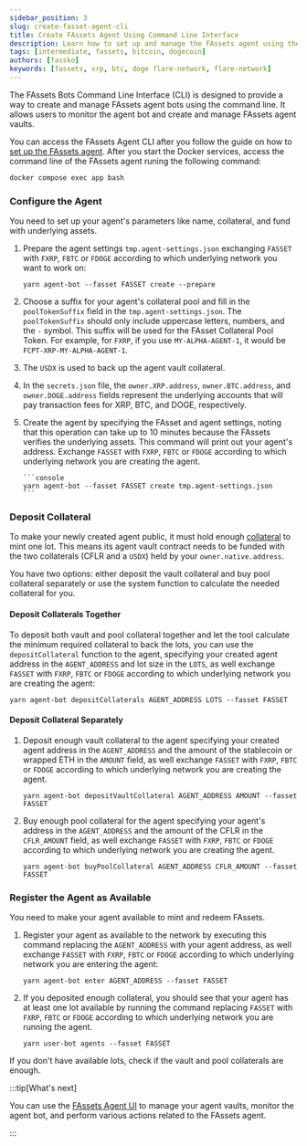 ```yaml
---
sidebar_position: 3
slug: create-fasset-agent-cli
title: Create FAssets Agent Using Command Line Interface
description: Learn how to set up and manage the FAssets agent using the command line interface
tags: [intermediate, fassets, bitcoin, dogecoin]
authors: [fassko]
keywords: [fassets, xrp, btc, doge flare-network, flare-network]
---
```


The FAssets Bots Command Line Interface (CLI) is designed to provide a way to create and manage FAssets agent bots using the command line. It allows users to monitor the agent bot and create and manage FAssets agent vaults.

You can access the FAssets Agent CLI after you follow the guide on how to [set up the FAssets agent](/fassets/guides/deploy-fassets-agent).
After you start the Docker services, access the command line of the FAssets agent runing the following command:

```bash
docker compose exec app bash
```

### Configure the Agent

You need to set up your agent's parameters like name, collateral, and fund with underlying assets.

1.  Prepare the agent settings `tmp.agent-settings.json` exchanging `FASSET` with `FXRP`, `FBTC` or `FDOGE` according to which underlying network you want to work on:

    ```console
    yarn agent-bot --fasset FASSET create --prepare
    ```

2.  Choose a suffix for your agent's collateral pool and fill in the `poolTokenSuffix` field in the `tmp.agent-settings.json`.
    The `poolTokenSuffix` should only include uppercase letters, numbers, and the `-` symbol.
    This suffix will be used for the FAsset Collateral Pool Token. For example, for `FXRP`, if you use `MY-ALPHA-AGENT-1`, it would be `FCPT-XRP-MY-ALPHA-AGENT-1`.

3.  The `USDX` is used to back up the agent vault collateral.

4.  In the `secrets.json` file, the `owner.XRP.address`, `owner.BTC.address`, and `owner.DOGE.address` fields represent the underlying accounts that will pay transaction fees for XRP, BTC, and DOGE, respectively.

5.  Create the agent by specifying the FAsset and agent settings, noting that this operation can take up to 10 minutes because the FAssets verifies the underlying assets.
    This command will print out your agent's address.
    Exchange `FASSET` with `FXRP`, `FBTC` or `FDOGE` according to which underlying network you are creating the agent.

        ```console
        yarn agent-bot --fasset FASSET create tmp.agent-settings.json
        ```

### Deposit Collateral

To make your newly created agent public, it must hold enough [collateral](/fasset/collateral) to mint one lot.
This means its agent vault contract needs to be funded with the two collaterals (CFLR and a `USDX`) held by your `owner.native.address`.

You have two options: either deposit the vault collateral and buy pool collateral separately or use the system function to calculate the needed collateral for you.

#### Deposit Collaterals Together

To deposit both vault and pool collateral together and let the tool calculate the minimum required collateral to back the lots, you can use the `depositCollateral` function to the agent, specifying your created agent address in the `AGENT_ADDRESS` and lot size in the `LOTS`, as well exchange `FASSET` with `FXRP`, `FBTC` or `FDOGE` according to which underlying network you are creating the agent:

```console
yarn agent-bot depositCollaterals AGENT_ADDRESS LOTS --fasset FASSET
```

#### Deposit Collateral Separately

1. Deposit enough vault collateral to the agent specifying your created agent address in the `AGENT_ADDRESS` and the amount of the stablecoin or wrapped ETH in the `AMOUNT` field, as well exchange `FASSET` with `FXRP`, `FBTC` or `FDOGE` according to which underlying network you are creating the agent.

   ```console
   yarn agent-bot depositVaultCollateral AGENT_ADDRESS AMOUNT --fasset FASSET
   ```

2. Buy enough pool collateral for the agent specifying your agent's address in the `AGENT_ADDRESS` and the amount of the CFLR in the `CFLR_AMOUNT` field, as well exchange `FASSET` with `FXRP`, `FBTC` or `FDOGE` according to which underlying network you are creating the agent.

   ```console
   yarn agent-bot buyPoolCollateral AGENT_ADDRESS CFLR_AMOUNT --fasset FASSET
   ```

### Register the Agent as Available

You need to make your agent available to mint and redeem FAssets.

1. Register your agent as available to the network by executing this command replacing the `AGENT_ADDRESS` with your agent address, as well exchange `FASSET` with `FXRP`, `FBTC` or `FDOGE` according to which underlying network you are entering the agent:

   ```console
   yarn agent-bot enter AGENT_ADDRESS --fasset FASSET
   ```

2. If you deposited enough collateral, you should see that your agent has at least one lot available by running the command replacing `FASSET` with `FXRP`, `FBTC` or `FDOGE` according to which underlying network you are running the agent.

   ```console
   yarn user-bot agents --fasset FASSET
   ```

If you don't have available lots, check if the vault and pool collaterals are enough.

:::tip[What's next]

You can use the [FAssets Agent UI](/fassets/guides/create-fasset-agent-ui) to manage your agent vaults, monitor the agent bot, and perform various actions related to the FAssets agent.

:::
